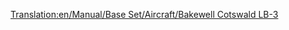 [[Translation:en/Manual/Base Set/Aircraft/Bakewell Cotswald LB-3]]

{{es/Manual/Aeronaves|Nombre=Bakewell Cotswald LB-3
|Imagen=[[File:en/Manual/Base Set/Aircraft/DouglasDC-3Dakota.png|Bakewell Cotswald]]
|Precio=61.522 € (30.761 £)
|Velocidad=473 km/h (296 mph)
|Coste-anual=5.512 € (2,756 £)
|Diseño=1934
|Duración=30
|Capacidad=30 pasajeros y 6 sacos de correo
|
|Descripción= El Bakewell Cotswald LB-3 es el segundo avión disponible en el juego, es relativamente pequeño y su funcionamiento muy costoso,el Cotswald Bakewell es otro pequeño avión diseñado para aeropuertos pequeños
|Vida-real=DC-3 Dakota/C-47 Skytrain/Lisunov Li-2/Showa L2D (Avión construido por licencia en Rusia y Japon)
}}